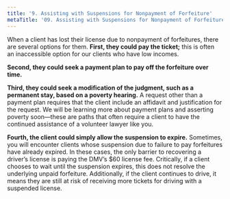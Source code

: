 ```yaml
---
title: '9. Assisting with Suspensions for Nonpayment of Forfeiture'
metaTitle: '09. Assisting with Suspensions for Nonpayment of Forfeiture'
---
```



When a client has lost their license due to nonpayment of forfeitures, there are several options for them. **First, they could pay the ticket;** this is often an inaccessible option for our clients who have low incomes.

**Second, they could seek a payment plan to pay off the forfeiture over time.**

**Third, they could seek a modification of the judgment, such as a permanent stay, based on a poverty hearing.** A request other than a payment plan requires that the client include an affidavit and justification for the request. We will be learning more about payment plans and asserting poverty soon––these are paths that often require a client to have the continued assistance of a volunteer lawyer like you.

**Fourth, the client could simply allow the suspension to expire.** Sometimes, you will encounter clients whose suspension due to failure to pay forfeitures have already expired. In these cases, the only barrier to recovering a driver’s license is paying the DMV’s \$60 license fee. Critically, if a client chooses to wait until the suspension expires, this does not resolve the underlying unpaid forfeiture. Additionally, if the client continues to drive, it means they are still at risk of receiving more tickets for driving with a suspended license.

<Game1 />
